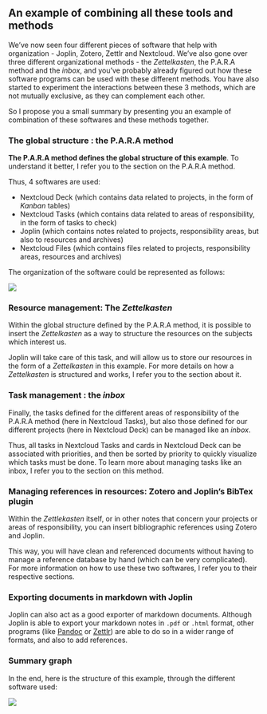 ## An example of combining all these tools and methods

We've now seen four different pieces of software that help with organization - Joplin, Zotero, Zettlr and Nextcloud. We've also gone over three different organizational methods - the *Zettelkasten*, the P.A.R.A method and the *inbox*, and you've probably already figured out how these software programs can be used with these different methods. You have also started to experiment the interactions between these 3 methods, which are not mutually exclusive, as they can complement each other.

So I propose you a small summary by presenting you an example of combination of these softwares and these methods together.

### The global structure : the P.A.R.A method

**The P.A.R.A method defines the global structure of this example**. To understand it better, I refer you to the section on the P.A.R.A method.

Thus, 4 softwares are used:

- Nextcloud Deck (which contains data related to projects, in the form of *Kanban* tables)
- Nextcloud Tasks (which contains data related to areas of responsibility, in the form of tasks to check)
- Joplin (which contains notes related to projects, responsibility areas, but also to resources and archives)
- Nextcloud Files (which contains files related to projects, responsibility areas, resources and archives)

The organization of the software could be represented as follows:

![](./imgs/example_diagram_ENG.png)

### Resource management: The *Zettelkasten*

Within the global structure defined by the P.A.R.A method, it is possible to insert the *Zettelkasten* as a way to structure the resources on the subjects which interest us.

Joplin will take care of this task, and will allow us to store our resources in the form of a *Zettelkasten* in this example. For more details on how a *Zettelkasten* is structured and works, I refer you to the section about it.

### Task management : the *inbox*

Finally, the tasks defined for the different areas of responsibility of the P.A.R.A method (here in Nextcloud Tasks), but also those defined for our different projects (here in Nextcloud Deck) can be managed like an *inbox*.

Thus, all tasks in Nextcloud Tasks and cards in Nextcloud Deck can be associated with priorities, and then be sorted by priority to quickly visualize which tasks must be done. To learn more about managing tasks like an inbox, I refer you to the section on this method.

### Managing references in resources: Zotero and Joplin's BibTex plugin

Within the *Zettlekasten* itself, or in other notes that concern your projects or areas of responsibility, you can insert bibliographic references using Zotero and Joplin.

This way, you will have clean and referenced documents without having to manage a reference database by hand (which can be very complicated). For more information on how to use these two softwares, I refer you to their respective sections.

### Exporting documents in markdown with Joplin

Joplin can also act as a good exporter of markdown documents. Although Joplin is able to export your markdown notes in `.pdf` or `.html` format, other programs (like [Pandoc](https://pandoc.org/) or [Zettlr](https://www.zettlr.com/)) are able to do so in a wider range of formats, and also to add references.

### Summary graph

In the end, here is the structure of this example, through the different software used:

![](./imgs/example_diagram_final_ENG.png)
